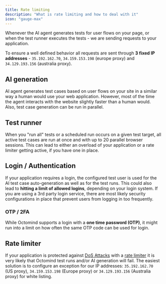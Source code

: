 ```yaml
---
title: Rate limiting
description: "What is rate limiting and how to deal with it"
icon: "gauge-max"
---
```


Whenever the AI agent generates tests for user flows on your page, or when the test runner executes the tests - we are sending requests to your application.

To ensure a well defined behavior all requests are sent through **3 fixed IP addresses** - `35.192.162.70`, `34.159.153.198` (europe proxy)
and `34.129.193.156` (australia proxy).

## AI generation

AI agent generates test cases based on user flows on your site in a similar way a human would use your web application. However, most of the time the agent interacts with the website slightly faster than a human would.
Also, test case generation can be run in parallel.

## Test runner

When you "run all" tests or a scheduled run occurs on a given test target, all active test cases are run at once and with up to 20 parallel browser sessions.
This can lead to either an overload of your application or a rate limiter getting active, if you have one in place.

## Login / Authentication

If your application requires a login, the configured test user is used for the AI test case auto-generation as well as for the test runs. This could also lead to **hitting a limit of allowed logins**, depending on your login system.
If you are using a 3rd party login service, there are most likely security configurations in place that prevent users from logging in too frequently.

### OTP / 2FA

While Octomind supports a login with a **one time password (OTP)**, it might run into a limit on how often the same OTP code can be used for login.

## Rate limiter

If your application is protected against [DoS Attacks](https://en.wikipedia.org/wiki/Denial-of-service_attack) with a [rate limiter](https://en.wikipedia.org/wiki/Rate_limiting) it is very likely that Octomind test runs and/or AI generation will fail.
The easiest solution is to configure an exception for our IP addresses: `35.192.162.70` (US proxy), `34.159.153.198` (Europe proxy)
or `34.129.193.156` (Australia proxy) for white listing.
